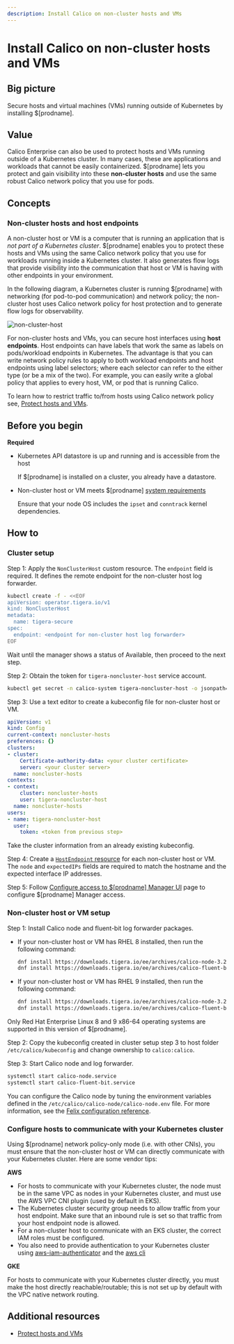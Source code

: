 ```yaml
---
description: Install Calico on non-cluster hosts and VMs
---
```


# Install Calico on non-cluster hosts and VMs

## Big picture

Secure hosts and virtual machines (VMs) running outside of Kubernetes by installing $[prodname].

## Value

Calico Enterprise can also be used to protect hosts and VMs running outside of a Kubernetes cluster. In many cases, these are applications and workloads that cannot be easily containerized. $[prodname] lets you protect and gain visibility into these **non-cluster hosts** and use the same robust Calico network policy that you use for pods.

## Concepts

### Non-cluster hosts and host endpoints

A non-cluster host or VM is a computer that is running an application that is _not part of a Kubernetes cluster_. $[prodname] enables you to protect these hosts and VMs using the same Calico network policy that you use for workloads running inside a Kubernetes cluster. It also generates flow logs that provide visibility into the communication that host or VM is having with other endpoints in your environment.

In the following diagram, a Kubernetes cluster is running $[prodname] with networking (for pod-to-pod communication) and network policy; the non-cluster host uses Calico network policy for host protection and to generate flow logs for observability.

![non-cluster-host](/img/calico-enterprise/non-cluster-host.png)

For non-cluster hosts and VMs, you can secure host interfaces using **host endpoints**. Host endpoints can have labels that work the same as labels on pods/workload endpoints in Kubernetes. The advantage is that you can write network policy rules to apply to both workload endpoints and host endpoints using label selectors; where each selector can refer to the either type (or be a mix of the two). For example, you can easily write a global policy that applies to every host, VM, or pod that is running Calico.

To learn how to restrict traffic to/from hosts using Calico network policy see, [Protect hosts and VMs](../../network-policy/hosts/protect-hosts.mdx).

## Before you begin

**Required**

- Kubernetes API datastore is up and running and is accessible from the host

  If $[prodname] is installed on a cluster, you already have a datastore.

- Non-cluster host or VM meets $[prodname] [system requirements](../install-on-clusters/requirements.mdx)

  Ensure that your node OS includes the `ipset` and `conntrack` kernel dependencies.

## How to

### Cluster setup

Step 1: Apply the `NonClusterHost` custom resource. The `endpoint` field is required. It defines the remote endpoint for the non-cluster host log forwarder.

```bash
kubectl create -f - <<EOF
apiVersion: operator.tigera.io/v1
kind: NonClusterHost
metadata:
  name: tigera-secure
spec:
  endpoint: <endpoint for non-cluster host log forwarder>
EOF
```

Wait until the manager shows a status of Available, then proceed to the next step.

Step 2: Obtain the token for `tigera-noncluster-host` service account.

```bash
kubectl get secret -n calico-system tigera-noncluster-host -o jsonpath='{.data.token}' | base64 --decode
```

Step 3: Use a text editor to create a kubeconfig file for non-cluster host or VM.

```yaml
apiVersion: v1
kind: Config
current-context: noncluster-hosts
preferences: {}
clusters:
- cluster:
    Certificate-authority-data: <your cluster certificate>
    server: <your cluster server>
  name: noncluster-hosts
contexts:
- context:
    cluster: noncluster-hosts
    user: tigera-noncluster-host
  name: noncluster-hosts
users:
- name: tigera-noncluster-host
  user:
    token: <token from previous step>
```

Take the cluster information from an already existing kubeconfig.

Step 4: Create a [`HostEndpoint` resource](../../reference/host-endpoints/overview.mdx) for each non-cluster host or VM. The `node` and `expectedIPs` fields are required to match the hostname and the expected interface IP addresses.

Step 5: Follow [Configure access to $[prodname] Manager UI](../../operations/cnx/access-the-manager.mdx) page to configure $[prodname] Manager access.

### Non-cluster host or VM setup

Step 1: Install Calico node and fluent-bit log forwarder packages.

- If your non-cluster host or VM has RHEL 8 installed, then run the following command:

  ```bash
  dnf install https://downloads.tigera.io/ee/archives/calico-node-3.20~pre2.0.el8.x86_64.rpm
  dnf install https://downloads.tigera.io/ee/archives/calico-fluent-bit-3.1.8.el8.x86_64.rpm
  ```

- If your non-cluster host or VM has RHEL 9 installed, then run the following command:

  ```bash
  dnf install https://downloads.tigera.io/ee/archives/calico-node-3.20~pre2.0.el9.x86_64.rpm
  dnf install https://downloads.tigera.io/ee/archives/calico-fluent-bit-3.1.8.el9.x86_64.rpm
  ```

Only Red Hat Enterprise Linux 8 and 9 x86-64 operating systems are supported in this version of $[prodname].

Step 2: Copy the kubeconfig created in cluster setup step 3 to host folder `/etc/calico/kubeconfig` and change ownership to `calico:calico`.

Step 3: Start Calico node and log forwarder.

```bash
systemctl start calico-node.service
systemctl start calico-fluent-bit.service
```

You can configure the Calico node by tuning the environment variables defined in the `/etc/calico/calico-node/calico-node.env` file. For more information, see the [Felix configuration reference](../../reference/resources/felixconfig.mdx).

### Configure hosts to communicate with your Kubernetes cluster

Using $[prodname] network policy-only mode (i.e. with other CNIs), you must ensure that the non-cluster host or VM can directly communicate with your Kubernetes cluster. Here are some vendor tips:

**AWS**

- For hosts to communicate with your Kubernetes cluster, the node must be in the same VPC as nodes in your Kubernetes cluster, and must use the AWS VPC CNI plugin (used by default in EKS).
- The Kubernetes cluster security group needs to allow traffic from your host endpoint. Make sure that an inbound rule is set so that traffic from your host endpoint node is allowed.
- For a non-cluster host to communicate with an EKS cluster, the correct IAM roles must be configured.
- You also need to provide authentication to your Kubernetes cluster using [aws-iam-authenticator](https://docs.aws.amazon.com/eks/latest/userguide/install-aws-iam-authenticator.html) and the [aws cli](https://docs.aws.amazon.com/cli/latest/userguide/cli-chap-install.html)

**GKE**

For hosts to communicate with your Kubernetes cluster directly, you must make the host directly reachable/routable; this is not set up by default with the VPC native network routing.

## Additional resources

- [Protect hosts and VMs](../../network-policy/hosts/protect-hosts.mdx)
